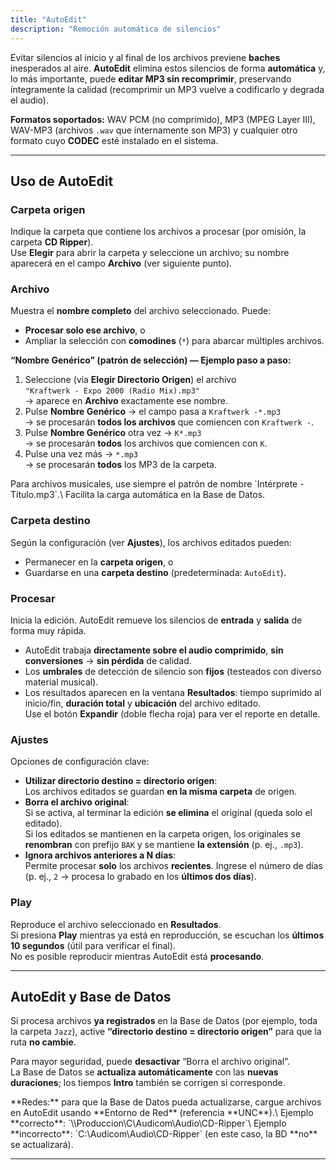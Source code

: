 ```yaml
---
title: "AutoEdit"
description: "Remoción automática de silencios"
---
```


Evitar silencios al inicio y al final de los archivos previene **baches** inesperados al aire. **AutoEdit** elimina estos silencios de forma **automática** y, lo más importante, puede **editar MP3 sin recomprimir**, preservando íntegramente la calidad (recomprimir un MP3 vuelve a codificarlo y degrada el audio).

**Formatos soportados:** WAV PCM (no comprimido), MP3 (MPEG Layer III), WAV-MP3 (archivos `.wav` que internamente son MP3) y cualquier otro formato cuyo **CODEC** esté instalado en el sistema.

---

## Uso de AutoEdit

### Carpeta origen

Indique la carpeta que contiene los archivos a procesar (por omisión, la carpeta **CD Ripper**).\
Use **Elegir** para abrir la carpeta y seleccione un archivo; su nombre aparecerá en el campo **Archivo** (ver siguiente punto).

### Archivo

Muestra el **nombre completo** del archivo seleccionado. Puede:

- **Procesar solo ese archivo**, o
- Ampliar la selección con **comodines** (`*`) para abarcar múltiples archivos.

**“Nombre Genérico” (patrón de selección) — Ejemplo paso a paso:**

1. Seleccione (vía **Elegir Directorio Origen**) el archivo\
   `"Kraftwerk - Expo 2000 (Radio Mix).mp3"`\
   → aparece en **Archivo** exactamente ese nombre.
2. Pulse **Nombre Genérico** → el campo pasa a `Kraftwerk -*.mp3`\
   → se procesarán **todos los archivos** que comiencen con `Kraftwerk -`.
3. Pulse **Nombre Genérico** otra vez → `K*.mp3`\
   → se procesarán **todos** los archivos que comiencen con `K`.
4. Pulse una vez más → `*.mp3`\
   → se procesarán **todos** los MP3 de la carpeta.

<Note>
  Para archivos musicales, use siempre el patrón de nombre `Intérprete - Título.mp3`.\
  Facilita la carga automática en la Base de Datos.
</Note>

### Carpeta destino

Según la configuración (ver **Ajustes**), los archivos editados pueden:

- Permanecer en la **carpeta origen**, o
- Guardarse en una **carpeta destino** (predeterminada: `AutoEdit`).

### Procesar

Inicia la edición. AutoEdit remueve los silencios de **entrada** y **salida** de forma muy rápida.

- AutoEdit trabaja **directamente sobre el audio comprimido**, **sin conversiones** → **sin pérdida** de calidad.
- Los **umbrales** de detección de silencio son **fijos** (testeados con diverso material musical).
- Los resultados aparecen en la ventana **Resultados**: tiempo suprimido al inicio/fin, **duración total** y **ubicación** del archivo editado.\
  Use el botón **Expandir** (doble flecha roja) para ver el reporte en detalle.

### Ajustes

Opciones de configuración clave:

- **Utilizar directorio destino = directorio origen**:\
  Los archivos editados se guardan **en la misma carpeta** de origen.
- **Borra el archivo original**:\
  Si se activa, al terminar la edición **se elimina** el original (queda solo el editado).\
  Si los editados se mantienen en la carpeta origen, los originales se **renombran** con prefijo `BAK` y se mantiene **la extensión** (p. ej., `.mp3`).
- **Ignora archivos anteriores a N días**:\
  Permite procesar **solo** los archivos **recientes**. Ingrese el número de días (p. ej., `2` → procesa lo grabado en los **últimos dos días**).

### Play

Reproduce el archivo seleccionado en **Resultados**.\
Si presiona **Play** mientras ya está en reproducción, se escuchan los **últimos 10 segundos** (útil para verificar el final).\
No es posible reproducir mientras AutoEdit está **procesando**.

---

## AutoEdit y Base de Datos

Si procesa archivos **ya registrados** en la Base de Datos (por ejemplo, toda la carpeta `Jazz`), active **“directorio destino = directorio origen”** para que la ruta **no cambie**.

Para mayor seguridad, puede **desactivar** “Borra el archivo original”.\
La Base de Datos se **actualiza automáticamente** con las **nuevas duraciones**; los tiempos **Intro** también se corrigen si corresponde.

<Note>
  **Redes:** para que la Base de Datos pueda actualizarse, cargue archivos en AutoEdit usando **Entorno de Red** (referencia **UNC**).\
  Ejemplo **correcto**: `\\Produccion\C\Audicom\Audio\CD-Ripper`\
  Ejemplo **incorrecto**: `C:\Audicom\Audio\CD-Ripper` (en este caso, la BD **no** se actualizará).
</Note>

---